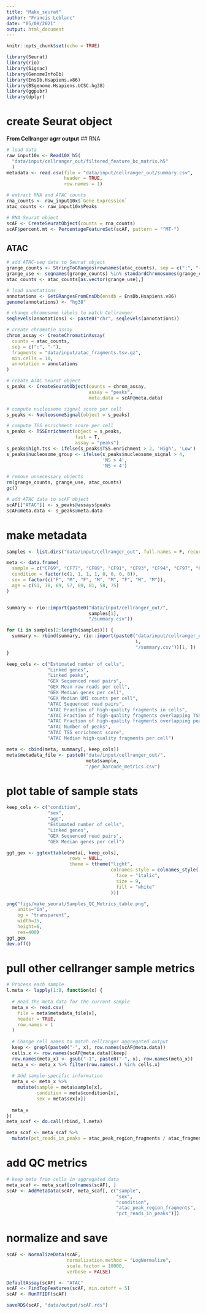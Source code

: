 ```yaml
---
title: "Make_seurat"
author: "Francis Leblanc"
date: "05/08/2021"
output: html_document
---
```


```r
knitr::opts_chunk$set(echo = TRUE)

library(Seurat)
library(rio)
library(Signac)
library(GenomeInfoDb)
library(EnsDb.Hsapiens.v86)
library(BSgenome.Hsapiens.UCSC.hg38)
library(ggpubr)
library(dplyr)
```

# create Seurat object
**From Cellranger agrr output**
## RNA

```r
# load data
raw_input10x <- Read10X_h5(
  "data/input/cellranger_out/filtered_feature_bc_matrix.h5"
  )
metadata <- read.csv(file = "data/input/cellranger_out/summary.csv",
                     header = TRUE,
                     row.names = 1)

# extract RNA and ATAC counts
rna_counts <- raw_input10x$`Gene Expression`
atac_counts <- raw_input10x$Peaks

# RNA Seurat object
scAF <- CreateSeuratObject(counts = rna_counts)
scAF$percent.mt <- PercentageFeatureSet(scAF, pattern = "^MT-")
```

## ATAC

```r
# add ATAC-seq data to Seurat object
grange_counts <- StringToGRanges(rownames(atac_counts), sep = c(":", "-"))
grange_use <- seqnames(grange_counts) %in% standardChromosomes(grange_counts)
atac_counts <- atac_counts[as.vector(grange_use),]

# load annotations
annotations <- GetGRangesFromEnsDb(ensdb = EnsDb.Hsapiens.v86)
genome(annotations) <- "hg38"

# change chromosome labels to match Cellranger
seqlevels(annotations) <- paste0("chr", seqlevels(annotations))

# create chromatin assay
chrom_assay <- CreateChromatinAssay(
  counts = atac_counts,
  sep = c(":", "-"),
  fragments = "data/input/atac_fragments.tsv.gz", 
  min.cells = 10,
  annotation = annotations
)

# create ATAC Seurat object
s_peaks <- CreateSeuratObject(counts = chrom_assay,
                              assay = "peaks",
                              meta.data = scAF@meta.data)

# compute nucleosome signal score per cell
s_peaks <- NucleosomeSignal(object = s_peaks)

# compute TSS enrichment score per cell
s_peaks <- TSSEnrichment(object = s_peaks,
                         fast = T,
                         assay = "peaks")
s_peaks$high.tss <- ifelse(s_peaks$TSS.enrichment > 2, 'High', 'Low')
s_peaks$nucleosome_group <- ifelse(s_peaks$nucleosome_signal > 4, 
                                   'NS > 4',
                                   'NS < 4')

# remove unnecessary objects
rm(grange_counts, grange_use, atac_counts)
gc()

# add ATAC data to scAF object
scAF[["ATAC"]] <- s_peaks@assays$peaks
scAF@meta.data <- s_peaks@meta.data
```

# make metadata

```r
samples <- list.dirs("data/input/cellranger_out", full.names = F, recursive = F)

meta <- data.frame(
  sample = c("CF69", "CF77", "CF89", "CF91", "CF93", "CF94", "CF97", "CF102"),
  condition = factor(c(1, 1, 1, 1, 0, 0, 0, 0)),
  sex = factor(c("F", "M", "F", "M", "M", "F", "M", "M")),
  age = c(51, 78, 69, 57, 80, 81, 58, 75)
)


summary <- rio::import(paste0("data/input/cellranger_out/", 
                              samples[1], 
                              "/summary.csv"))

for (i in samples[2:length(samples)]) {
  summary <- rbind(summary, rio::import(paste0("data/input/cellranger_out/",
                                               i, 
                                               "/summary.csv"))[1, ])
}

keep_cols <- c("Estimated number of cells",
               "Linked genes",
               "Linked peaks",
               "GEX Sequenced read pairs",
               "GEX Mean raw reads per cell",
               "GEX Median genes per cell",
               "GEX Median UMI counts per cell",
               "ATAC Sequenced read pairs",
               "ATAC Fraction of high-quality fragments in cells",
               "ATAC Fraction of high-quality fragments overlapping TSS",
               "ATAC Fraction of high-quality fragments overlapping peaks",
               "ATAC Number of peaks",
               "ATAC TSS enrichment score",
               "ATAC Median high-quality fragments per cell")

meta <- cbind(meta, summary[, keep_cols])
meta$metadata_file <- paste0("data/input/cellranger_out/",
                             meta$sample,
                             "/per_barcode_metrics.csv")
```

# plot table of sample stats

```r
keep_cols <- c("condition",
               "sex",
               "age",
               "Estimated number of cells",
               "Linked genes",
               "GEX Sequenced read pairs",
               "GEX Median genes per cell")

ggt_gex <- ggtexttable(meta[, keep_cols],
                       rows = NULL,
                       theme = ttheme("light",
                                      colnames.style = colnames_style(
                                        face = "italic",
                                        size = 9,
                                        fill = "white"
                                      )))

png("figs/make_seurat/Samples_QC_Metrics_table.png", 
    units="in", 
    bg = "transparent", 
    width=15,
    height=6, 
    res=400)
ggt_gex
dev.off()
```

# pull other cellranger sample metrics

```r
# Process each sample
l.meta <- lapply(1:8, function(x) {
  
  # Read the meta data for the current sample
  meta_x <- read.csv(
    file = meta$metadata_file[x],
    header = TRUE,
    row.names = 1
  )
  
  # Change cell names to match cellranger aggregated output
  keep <- grepl(paste0("-", x), row.names(scAF@meta.data))
  cells.x <- row.names(scAF@meta.data)[keep]
  row.names(meta_x) <- gsub("-1", paste0("-", x), row.names(meta_x))
  meta_x <- meta_x %>% filter(row.names(.) %in% cells.x)
  
  # Add sample-specific information
  meta_x <- meta_x %>%
    mutate(sample = meta$sample[x],
           condition = meta$condition[x],
           sex = meta$sex[x])
  
  meta_x
})
meta_scaf <- do.call(rbind, l.meta)

meta_scaf <- meta_scaf %>%
  mutate(pct_reads_in_peaks = atac_peak_region_fragments / atac_fragments * 100)
```

# add QC metrics

```r
# keep meta from cells in aggregated data
meta_scaf <- meta_scaf[colnames(scAF), ]
scAF <- AddMetaData(scAF, meta_scaf[, c("sample",
                                        "sex",
                                        "condition",
                                        "atac_peak_region_fragments",
                                        "pct_reads_in_peaks")])
```

# normalize and save

```r
scAF <- NormalizeData(scAF,
                      normalization.method = "LogNormalize",
                      scale.factor = 10000,
                      verbose = FALSE)

DefaultAssay(scAF) <- "ATAC"
scAF <- FindTopFeatures(scAF, min.cutoff = 5)
scAF <- RunTFIDF(scAF)

saveRDS(scAF, "data/output/scAF.rds")
```

